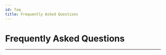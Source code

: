 ```yaml
---
id: faq
title: Frequently Asked Questions
---
```


# Frequently Asked Questions

------------------------------------------------------------------------




<!-- ## What is modOpt?


## What is the goal of this project?


## Why use modOpt?


## Do I need to use the command line to compile my program?



## Who is modOpt for?


##  Who uses modOpt?

## How do I install ``modopt``?


Please follow the instructions on PAGE. -->
